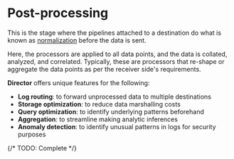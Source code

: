 # Post-processing

This is the stage where the pipelines attached to a destination do what is known as [normalization](./normalization.mdx) before the data is sent.

Here, the processors are applied to all data points, and the data is collated, analyzed, and correlated. Typically, these are processors that re-shape or aggregate the data points as per the receiver side's requirements.

**Director** offers unique features for the following:

* **Log routing**: to forward unprocessed data to multiple destinations
* **Storage optimization**: to reduce data marshalling costs
* **Query optimization**: to identify underlying patterns beforehand
* **Aggregation**: to streamline making analytic inferences
* **Anomaly detection**: to identify unusual patterns in logs for security purposes

{/* TODO: Complete */}